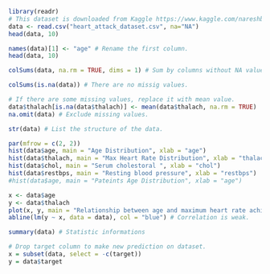 ```r
library(readr)
# This dataset is downloaded from Kaggle https://www.kaggle.com/nareshbhat/health-care-data-set-on-heart-attack-possibility and it will be used for heart attack prediction."
data <- read.csv("heart_attack_dataset.csv", na="NA")
head(data, 10)
```


```r
names(data)[1] <- "age" # Rename the first column.
head(data, 10)
```

```r
colSums(data, na.rm = TRUE, dims = 1) # Sum by columns without NA values.
```
```r
colSums(is.na(data)) # There are no missig values.
```
```r
# If there are some missing values, replace it with mean value.
data$thalach[is.na(data$thalach)] <- mean(data$thalach, na.rm = TRUE)
na.omit(data) # Exclude missing values.
```


```r
str(data) # List the structure of the data.
```

```r
par(mfrow = c(2, 2)) 
hist(data$age, main = "Age Distribution", xlab = "age")
hist(data$thalach, main = "Max Heart Rate Distribution", xlab = "thalach")
hist(data$chol, main = "Serum cholestoral ", xlab = "chol")
hist(data$restbps, main = "Resting blood pressure", xlab = "restbps")
#hist(data$age, main = "Pateints Age Distribution", xlab = "age")
```

```r
x <- data$age
y <- data$thalach 
plot(x, y, main = "Relationship between age and maximum heart rate achieved", xlab = "age", ylab = "Max heart rate achieved", pch = 15, frame = FALSE)
abline(lm(y ~ x, data = data), col = "blue") # Correlation is weak.

```
```r
summary(data) # Statistic informations
```

```r
# Drop target column to make new prediction on dataset.
x = subset(data, select = -c(target))
y = data$target
```

